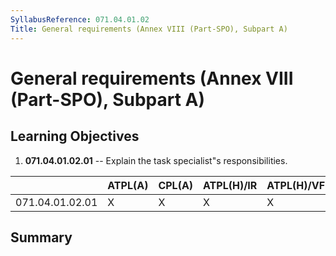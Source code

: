 ```yaml
---
SyllabusReference: 071.04.01.02
Title: General requirements (Annex VIII (Part-SPO), Subpart A)
---
```


# General requirements (Annex VIII (Part-SPO), Subpart A)

## Learning Objectives

1.  **071.04.01.02.01** -- Explain the task specialist"s responsibilities.

|                 | ATPL(A) | CPL(A) | ATPL(H)/IR | ATPL(H)/VFR | CPL(H) | IR  | CBIR(A) |
| --------------- | ------- | ------ | ---------- | ----------- | ------ | --- | ------- |
| 071.04.01.02.01 | X       | X      | X          | X           | X      |     |         |

## Summary
